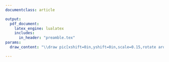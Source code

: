 ```yaml
---
documentclass: article

output:
  pdf_document:
    latex_engine: lualatex
    includes:
      in_header: "preamble.tex"
params:
  draw_content: "\\draw pic[xshift=0in,yshift=0in,scale=0.15,rotate around={0:(2,-1)}] {shark};"

---
```


<!---
To supress page number in the pdf file generated as per the LaTeX code
--->
\thispagestyle{empty}
\begin{center}
\begin{tabular}{c}
\vspace{-0.25in}\\
{\Large \bf Animation by Mr Naveen Nakkeeran} \\ \vspace{1.35in} \\
\begin{tikzpicture}[remember picture,overlay]
\begin{scope}[xshift = -0.6in]
`r params$draw_content`
\end{scope}
\end{tikzpicture}
\end{tabular}
\end{center}